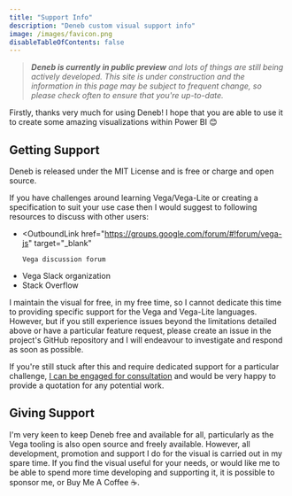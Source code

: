 ```yaml
---
title: "Support Info"
description: "Deneb custom visual support info"
image: /images/favicon.png
disableTableOfContents: false
---
```



> _**Deneb is currently in public preview** and lots of things are still being actively developed. This site is under construction and the information in this page may be subject to frequent change, so please check often to ensure that you're up-to-date._

Firstly, thanks very much for using Deneb! I hope that you are able to use it to create some amazing visualizations within Power BI 😊

## Getting Support

Deneb is released under the <OutboundLink href="https://en.wikipedia.org/wiki/MIT_License" target="_blank">MIT License</OutboundLink> and is free or charge and <OutboundLink href="https://github.com/deneb-viz/deneb" target="_blank">open source</OutboundLink>.

If you have challenges around learning Vega/Vega-Lite or creating a specification to suit your use case then I would suggest to following resources to discuss with other users:

-   <OutboundLink
        href="https://groups.google.com/forum/#!forum/vega-js"
        target="_blank"
    >
        Vega discussion forum
    </OutboundLink>
-   <OutboundLink href="http://bit.ly/vega-slack" target="_blank">
        Vega Slack organization
    </OutboundLink>
-   <OutboundLink href="https://stackoverflow.com/questions" target="_blank">
        Stack Overflow
    </OutboundLink>

I maintain the visual for free, in my free time, so I cannot dedicate this time to providing specific support for the Vega and Vega-Lite languages. However, but if you still experience issues beyond the limitations detailed above or have a particular feature request, <OutboundLink href = "https://github.com/deneb-viz/deneb/issues" target="_blank">please create an issue in the project's GitHub repository</OutboundLink> and I will endeavour to investigate and respond as soon as possible.

If you're still stuck after this and require dedicated support for a particular challenge, [I can be engaged for consultation](/contributors#daniel-marsh-patrick) and would be very happy to provide a quotation for any potential work.

## Giving Support

I'm very keen to keep Deneb free and available for all, particularly as the Vega tooling is also open source and freely available. However, all development, promotion and support I do for the visual is carried out in my spare time. If you find the visual useful for your needs, or would like me to be able to spend more time developing and supporting it, <OutboundLink href="https://github.com/sponsors/dm-p" target="_blank">it is possible to sponsor me</OutboundLink>, or <OutboundLink href="https://www.buymeacoffee.com/dmp" target="_blank">Buy Me A Coffee</OutboundLink> ☕.
